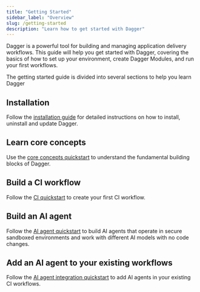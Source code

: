 ```yaml
---
title: "Getting Started"
sidebar_label: "Overview"
slug: /getting-started
description: "Learn how to get started with Dagger"
---
```


Dagger is a powerful tool for building and managing application delivery workflows. This guide will help you get started with Dagger, covering the basics of how to set up your environment, create Dagger Modules, and run your first workflows.

The getting started guide is divided into several sections to help you learn Dagger

## Installation

Follow the [installation guide](./installation.mdx) for detailed instructions on how to install, uninstall and update Dagger.

## Learn core concepts

Use the [core concepts quickstart](./core-concepts.mdx) to understand the fundamental building blocks of Dagger.

## Build a CI workflow

Follow the [CI quickstart](./ci.mdx) to create your first CI workflow.

## Build an AI agent

Follow the [AI agent quickstart](./agent/index.mdx) to build AI agents that operate in secure sandboxed environments and work with different AI models with no code changes.

## Add an AI agent to your existing workflows

Follow the [AI agent integration quickstart](./agent/inproject.mdx) to add AI agents in your existing CI workflows.
